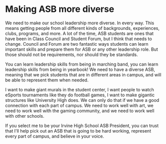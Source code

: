 # Making ASB more diverse

We need to make our school leadership more diverse. In every way. This means getting people from all different kinds of backgrounds, experiences, clubs, programs, and more. A lot of the time, ASB students are ones that have been in Class Council and Student Forum, but I think that needs to change. Council and Forum are two fantastic ways students can learn important skills and prepare them for ASB or any other leadership role. But those should not be requirements, nor should they be standards.

You can learn leadership skills from being in marching band, you can learn leadership skills from being in yearbook! We need to have a diverse ASB, meaning that we pick students that are in different areas in campus, and will be able to represent them when needed.

I want to make giant murals in the student center, I want people to watch eSports tournaments like they do football games, I want to make gigantic structures like University High does. We can only do that if we have a good connection with each part of campus. We need to work well with art, we need to work well with the gaming community, and we need to work well with other schools.

If you select me to be your Irvine High School ASB President, you can trust that I'll help pick out an ASB that is going to be hard working, represent every part of campus, and believe in your voice.